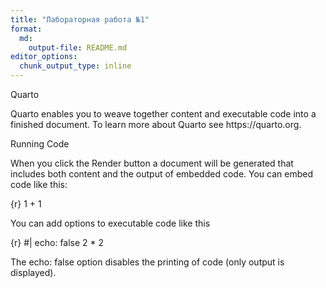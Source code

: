 ```yaml
---
title: "Лабораторная работа №1"
format:   
  md:
    output-file: README.md
editor_options: 
  chunk_output_type: inline
---
```


Quarto

Quarto enables you to weave together content and executable code into a finished document. To learn more about Quarto see https://quarto.org.

Running Code

When you click the Render button a document will be generated that includes both content and the output of embedded code. You can embed code like this:

{r}
1 + 1

You can add options to executable code like this

{r}
#| echo: false
2 * 2

The echo: false option disables the printing of code (only output is displayed).
